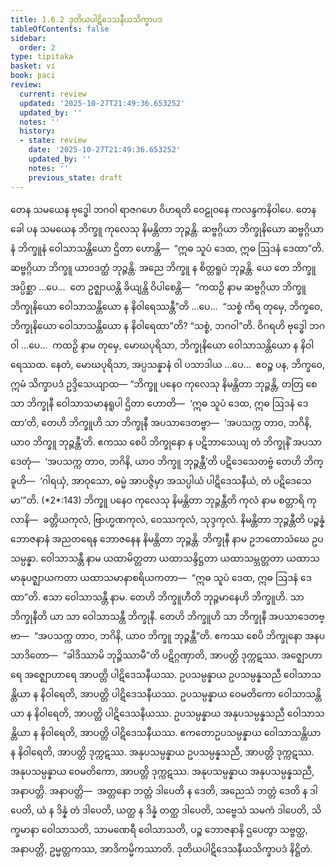 ```yaml
---
title: 1.6.2 ဒုတိယပါဋိဒေသနီယသိက္ခာပဒ
tableOfContents: false
sidebar:
  order: 2
type: tipitaka
basket: vi
book: paci
review:
  current: review
  updated: '2025-10-27T21:49:36.653252'
  updated_by: ''
  notes: ''
  history:
  - state: review
    date: '2025-10-27T21:49:36.653252'
    updated_by: ''
    notes: ''
    previous_state: draft
---
```



<ReviewStatus review={frontmatter.review} showDetails={true} />

<HypothesisAnnotation frontmatter={frontmatter} />

<DynamicBreadcrumb />

<Division number="557" book="paci" e="ch" v="2" p="229">

<Paragraph number="1613" book="paci">
တေန သမယေန ဗုဒ္ဓေါ ဘဂဝါ ရာဇဂဟေ ဝိဟရတိ ဝေဠုဝနေ ကလန္ဒကနိဝါပေ. တေန ခေါ ပန သမယေန ဘိက္ခူ ကုလေသု နိမန္တိတာ ဘုဉ္ဇန္တိ. ဆဗ္ဗဂ္ဂိယာ ဘိက္ခုနိယော ဆဗ္ဗဂ္ဂိယာနံ ဘိက္ခူနံ ဝေါသာသန္တိယော ဌိတာ ဟောန္တိ—  “ဣဓ သူပံ ဒေထ, ဣဓ ဩဒနံ ဒေထာ”တိ. ဆဗ္ဗဂ္ဂိယာ ဘိက္ခူ ယာဝဒတ္ထံ ဘုဉ္ဇန္တိ. အညေ ဘိက္ခူ န စိတ္တရူပံ ဘုဉ္ဇန္တိ.
</Paragraph>

<Paragraph number="1614" book="paci">
ယေ တေ ဘိက္ခူ အပ္ပိစ္ဆာ …ပေ…  တေ ဥဇ္ဈာယန္တိ ခိယျန္တိ ဝိပါစေန္တိ—  “ကထဉှိ နာမ ဆဗ္ဗဂ္ဂိယာ ဘိက္ခူ ဘိက္ခုနိယော ဝေါသာသန္တိယော န နိဝါရေဿန္တီ”တိ …ပေ…  “သစ္စံ ကိရ တုမှေ, ဘိက္ခဝေ, ဘိက္ခုနိယော ဝေါသာသန္တိယော န နိဝါရေထာ”တိ? “သစ္စံ, ဘဂဝါ”တိ. ဝိဂရဟိ ဗုဒ္ဓေါ ဘဂဝါ …ပေ…  ကထဉှိ နာမ တုမှေ, မောဃပုရိသာ, ဘိက္ခုနိယော ဝေါသာသန္တိယော န နိဝါရေဿထ. နေတံ, မောဃပုရိသာ, အပ္ပသန္နာနံ ဝါ ပသာဒါယ …ပေ…  ဧဝဉ္စ ပန, ဘိက္ခဝေ, ဣမံ သိက္ခာပဒံ ဥဒ္ဒိသေယျာထ—
</Paragraph>

</Division>
<Division number="558" book="paci" e="ch" v="2" p="230">

<Paragraph number="1615" book="paci">
<Emphasis>“ဘိက္ခူ ပနေဝ ကုလေသု နိမန္တိတာ ဘုဉ္ဇန္တိ, တတြ စေ သာ ဘိက္ခုနီ ဝေါသာသမာနရူပါ ဌိတာ ဟောတိ—  ‘ဣဓ သူပံ ဒေထ, ဣဓ ဩဒနံ ဒေထာ’တိ, တေဟိ ဘိက္ခူဟိ သာ ဘိက္ခုနီ အပသာဒေတဗ္ဗာ—  ‘အပသက္က တာဝ, ဘဂိနိ, ယာဝ ဘိက္ခူ ဘုဉ္ဇန္တီ’တိ. ဧကဿ စေပိ ဘိက္ခုနော န ပဋိဘာသေယျ တံ ဘိက္ခုနိံ အပသာဒေတုံ—  ‘အပသက္က တာဝ, ဘဂိနိ, ယာဝ ဘိက္ခူ ဘုဉ္ဇန္တီ’တိ ပဋိဒေသေတဗ္ဗံ တေဟိ ဘိက္ခူဟိ—  ‘ဂါရယှံ, အာဝုသော, ဓမ္မံ အာပဇ္ဇိမှာ အသပ္ပါယံ ပါဋိဒေသနီယံ, တံ ပဋိဒေသေမာ’”</Emphasis>တိ. (*2*:<Emphasis>143</Emphasis>)
</Paragraph>

</Division>
<Division number="559" book="paci" e="ch" v="2" p="230">

<Paragraph number="1616" book="paci">
<Emphasis>ဘိက္ခူ ပနေဝ ကုလေသု နိမန္တိတာ ဘုဉ္ဇန္တီ</Emphasis>တိ ကုလံ နာမ စတ္တာရိ ကုလာနိ—  ခတ္တိယကုလံ, ဗြာဟ္မဏကုလံ, ဝေဿကုလံ, သုဒ္ဒကုလံ.
</Paragraph>

<Paragraph number="1617" book="paci">
<Emphasis>နိမန္တိတာ ဘုဉ္ဇန္တီ</Emphasis>တိ ပဉ္စန္နံ ဘောဇနာနံ အညတရေန ဘောဇနေန နိမန္တိတာ ဘုဉ္ဇန္တိ.
</Paragraph>

<Paragraph number="1618" book="paci">
<Emphasis>ဘိက္ခုနီ</Emphasis> နာမ ဥဘတောသံဃေ ဥပသမ္ပန္နာ.
</Paragraph>

<Paragraph number="1619" book="paci">
<Emphasis>ဝေါသာသန္တီ</Emphasis> နာမ ယထာမိတ္တတာ ယထာသန္ဒိဋ္ဌတာ ယထာသမ္ဘတ္တတာ ယထာသမာနုပဇ္ဈာယကတာ ယထာသမာနာစရိယကတာ—  “ဣဓ သူပံ ဒေထ, ဣဓ ဩဒနံ ဒေထာ”တိ. ဧသာ ဝေါသာသန္တီ နာမ.
</Paragraph>

<Paragraph number="1620" book="paci">
<Emphasis>တေဟိ ဘိက္ခူဟီ</Emphasis>တိ ဘုဉ္ဇမာနေဟိ ဘိက္ခူဟိ.
</Paragraph>

<Paragraph number="1621" book="paci">
<Emphasis>သာ ဘိက္ခုနီ</Emphasis>တိ ယာ သာ ဝေါသာသန္တီ ဘိက္ခုနီ.
</Paragraph>

<Paragraph number="1622" book="paci">
တေဟိ ဘိက္ခူဟိ သာ ဘိက္ခုနီ အပသာဒေတဗ္ဗာ—  “အပသက္က တာဝ, ဘဂိနိ, ယာဝ ဘိက္ခူ ဘုဉ္ဇန္တီ”တိ. ဧကဿ စေပိ ဘိက္ခုနော အနပသာဒိတော—  “ခါဒိဿာမိ ဘုဉ္ဇိဿာမီ”တိ ပဋိဂ္ဂဏှာတိ, အာပတ္တိ ဒုက္ကဋဿ. အဇ္ဈောဟာရေ အဇ္ဈောဟာရေ အာပတ္တိ ပါဋိဒေသနီယဿ.
</Paragraph>

</Division>
<Division number="560" book="paci" e="ch" v="2" p="230">

<Paragraph number="1623" book="paci">
ဥပသမ္ပန္နာယ ဥပသမ္ပန္နသညီ ဝေါသာသန္တိယာ န နိဝါရေတိ, အာပတ္တိ ပါဋိဒေသနီယဿ. ဥပသမ္ပန္နာယ ဝေမတိကော ဝေါသာသန္တိယာ န နိဝါရေတိ, အာပတ္တိ ပါဋိဒေသနီယဿ. ဥပသမ္ပန္နာယ အနုပသမ္ပန္နသညီ ဝေါသာသန္တိယာ န နိဝါရေတိ, အာပတ္တိ ပါဋိဒေသနီယဿ.
</Paragraph>

<Paragraph number="1624" book="paci">
ဧကတောဥပသမ္ပန္နာယ ဝေါသာသန္တိယာ န နိဝါရေတိ, အာပတ္တိ ဒုက္ကဋဿ. အနုပသမ္ပန္နာယ ဥပသမ္ပန္နသညီ, အာပတ္တိ ဒုက္ကဋဿ. အနုပသမ္ပန္နာယ ဝေမတိကော, အာပတ္တိ ဒုက္ကဋဿ. အနုပသမ္ပန္နာယ အနုပသမ္ပန္နသညီ, အနာပတ္တိ.
</Paragraph>

</Division>
<Division number="561" book="paci" e="ch" v="2" p="231">

<Paragraph number="1625" book="paci">
အနာပတ္တိ—  အတ္တနော ဘတ္တံ ဒါပေတိ န ဒေတိ, အညေသံ ဘတ္တံ ဒေတိ န ဒါပေတိ, ယံ န ဒိန္နံ တံ ဒါပေတိ, ယတ္ထ န ဒိန္နံ တတ္ထ ဒါပေတိ, သဗ္ဗေသံ သမကံ ဒါပေတိ, သိက္ခမာနာ ဝေါသာသတိ, သာမဏေရီ ဝေါသာသတိ, ပဉ္စ ဘောဇနာနိ ဌပေတွာ သဗ္ဗတ္ထ, အနာပတ္တိ, ဥမ္မတ္တကဿ, အာဒိကမ္မိကဿာတိ.

</Paragraph>
</Division>

<Paragraph number="1626" type="center" book="paci">
ဒုတိယပါဋိဒေသနီယသိက္ခာပဒံ နိဋ္ဌိတံ.
</Paragraph>